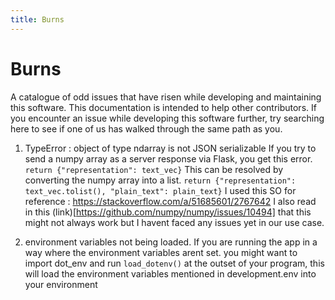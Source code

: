 ```yaml
---
title: Burns
---
```


# Burns

A catalogue of odd issues that have risen while developing and maintaining this software.
This documentation is intended to help other contributors. If you encounter an issue while
developing this software further, try searching here to see if one of us has walked through the same path as you.

1. TypeError : object of type ndarray is not JSON serializable
   If you try to send a numpy array as a server response via Flask, you get this error.
   `return {"representation": text_vec}`
   This can be resolved by converting the numpy array into a list.
   `return {"representation": text_vec.tolist(), "plain_text": plain_text}`
   I used this SO for reference : https://stackoverflow.com/a/51685601/2767642
   I also read in this (link)[https://github.com/numpy/numpy/issues/10494] that this might not always work but I havent faced any issues yet in our use case.

2. environment variables not being loaded.
   If you are running the app in a way where the environment variables arent set. you might want to import dot_env and run `load_dotenv()` at the outset of your program, this will load the environment variables mentioned in development.env into your environment
